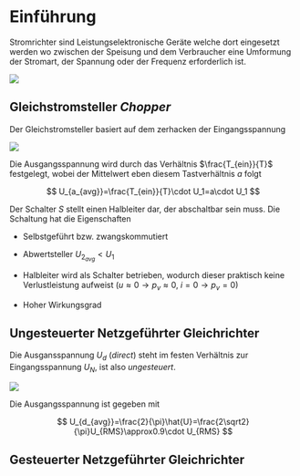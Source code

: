 # Einführung

Stromrichter sind Leistungselektronische Geräte welche dort eingesetzt werden wo zwischen der Speisung und dem Verbraucher eine Umformung der Stromart, der Spannung oder der Frequenz erforderlich ist.

![](images/01_Stromrichter.png)

## Gleichstromsteller *Chopper*

Der Gleichstromsteller basiert auf dem zerhacken der Eingangsspannung

![](images/01_Chopper.png)

Die Ausgangsspannung wird durch das Verhältnis $\frac{T_{ein}}{T}$ festgelegt, wobei der Mittelwert eben diesem Tastverhältnis $a$ folgt

$$
U_{a_{avg}}=\frac{T_{ein}}{T}\cdot U_1=a\cdot U_1
$$

Der Schalter $S$ stellt einen Halbleiter dar, der abschaltbar sein muss. Die Schaltung hat die Eigenschaften

-   Selbstgeführt bzw. zwangskommutiert

-   Abwertsteller $U_{2_{avg}}<U_1$

-   Halbleiter wird als Schalter betrieben, wodurch dieser praktisch keine Verlustleistung aufweist ($u\approx0\rightarrow p_v\approx0$, $i=0\rightarrow p_v=0$)

-    Hoher Wirkungsgrad

## Ungesteuerter Netzgeführter Gleichrichter

Die Ausgansspannung $U_d$ (*direct*) steht im festen Verhältnis zur Eingangsspannung $U_N$, ist also *ungesteuert*.

![](images/01_GleichrichterUngesteuert.png)

Die Ausgangsspannung ist gegeben mit

$$
U_{d_{avg}}=\frac{2}{\pi}\hat{U}=\frac{2\sqrt2}{\pi}U_{RMS}\approx0.9\cdot U_{RMS}
$$

## Gesteuerter Netzgeführter Gleichrichter

